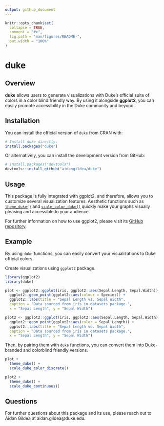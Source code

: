 ```yaml
---
output: github_document
---
```


```r
knitr::opts_chunk$set(
  collapse = TRUE,
  comment = "#>",
  fig.path = "man/figures/README-",
  out.width = "100%"
)
```

# duke

<!-- badges: start -->
<!-- badges: end -->

## Overview

**duke** allows users to generate visualizations with Duke's official suite of colors in a color blind friendly way. By using it alongside **ggplot2**, you can easily promote accessibility in the Duke community and beyond. 

## Installation

You can install the official version of `duke` from CRAN with:

``` r
# Install duke directly:
install.packages("duke")
```
Or alternatively, you can install the development version from GitHub:

``` r
# install.packages("devtools")
devtools::install_github("aidangildea/duke")
```
## Usage

This package is fully integrated with ggplot2, and therefore, allows you to customize several visualization features. Aesthetic functions such as [`theme_duke()`](https://aidangildea.github.io/duke/articles/theme_duke_vignette.html) and [`scale_color_duke()`](https://aidangildea.github.io/duke/articles/scale_duke_color_discrete_vignette.html) quickly make your graphs visually pleasing and accessible to your audience.

For further information on how to use ggplot2, please visit its [GitHub repository](https://github.com/tidyverse/ggplot2).

## Example

By using `duke` functions, you can easily convert your visualizations to Duke official colors.

Create visualizations using `ggplot2` package. 
```r
library(ggplot2)
library(duke)

plot <- ggplot2::ggplot(iris, ggplot2::aes(Sepal.Length, Sepal.Width)) +
  ggplot2::geom_point(ggplot2::aes(colour = Species)) +
  ggplot2::labs(title = "Sepal Length vs. Sepal Width", 
  caption = "Data sourced from iris in datasets package.", 
  x = "Sepal Length", y = "Sepal Width")

plot2 <- ggplot2::ggplot(iris, ggplot2::aes(Sepal.Length, Sepal.Width)) +
  ggplot2::geom_point(ggplot2::aes(color = Sepal.Length)) +
  ggplot2::labs(title = "Sepal Length vs. Sepal Width", 
  caption = "Data sourced from iris in datasets package.", 
  x = "Sepal Length", y = "Sepal Width")
```

Then, by pairing them with `duke` functions, you can convert them into Duke-branded and colorblind friendly versions.

```r
plot + 
  theme_duke() +
  scale_duke_color_discrete()

plot2 + 
  theme_duke() +
  scale_duke_continuous()
```

## Questions

For further questions about this package and its use, please reach out to Aidan Gildea at aidan.gildea@duke.edu.
